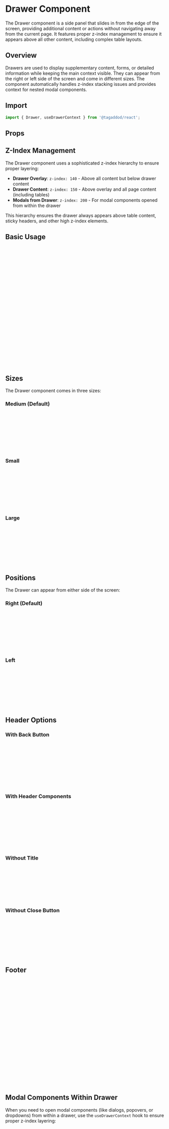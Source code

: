 
<Meta of={DrawerStories} />

# Drawer Component

The Drawer component is a side panel that slides in from the edge of the screen, providing additional content or actions without navigating away from the current page. It features proper z-index management to ensure it appears above all other content, including complex table layouts.

## Overview

Drawers are used to display supplementary content, forms, or detailed information while keeping the main context visible. They can appear from the right or left side of the screen and come in different sizes. The component automatically handles z-index stacking issues and provides context for nested modal components.

## Import

```jsx
import { Drawer, useDrawerContext } from '@tagaddod/react';
```

## Props

<ArgTypes of={Drawer} />

## Z-Index Management

The Drawer component uses a sophisticated z-index hierarchy to ensure proper layering:

- **Drawer Overlay**: `z-index: 140` - Above all content but below drawer content
- **Drawer Content**: `z-index: 150` - Above overlay and all page content (including tables)
- **Modals from Drawer**: `z-index: 200` - For modal components opened from within the drawer

This hierarchy ensures the drawer always appears above table content, sticky headers, and other high z-index elements.

## Basic Usage

<Canvas of={DrawerStories.Default} />

```jsx
import { useState } from 'react';
import { Drawer, Button } from '@tagaddod/react';

function MyComponent() {
  const [open, setOpen] = useState(false);
  
  return (
    <>
      <Button onClick={() => setOpen(true)}>
        Open Drawer
      </Button>
      
      <Drawer
        open={open}
        onOpenChange={setOpen}
        title="Drawer Title"
      >
        <div style={{ padding: '16px 0' }}>
          <p>This is a default drawer content.</p>
          <p>You can place any content here.</p>
        </div>
      </Drawer>
    </>
  );
}
```

## Sizes

The Drawer component comes in three sizes:

### Medium (Default)

<Canvas of={DrawerStories.Default} />

```jsx
<Drawer
  open={open}
  onOpenChange={setOpen}
  title="Medium Drawer"
  size="medium"
>
  {/* Content */}
</Drawer>
```

### Small

```jsx
<Drawer
  open={open}
  onOpenChange={setOpen}
  title="Small Drawer"
  size="small"
>
  {/* Content */}
</Drawer>
```

### Large

<Canvas of={DrawerStories.LargeDrawer} />

```jsx
<Drawer
  open={open}
  onOpenChange={setOpen}
  title="Large Drawer"
  size="large"
>
  {/* Content */}
</Drawer>
```

## Positions

The Drawer can appear from either side of the screen:

### Right (Default)

<Canvas of={DrawerStories.Default} />

```jsx
<Drawer
  open={open}
  onOpenChange={setOpen}
  title="Right Drawer"
  position="right"
>
  {/* Content */}
</Drawer>
```

### Left

```jsx
<Drawer
  open={open}
  onOpenChange={setOpen}
  title="Left Drawer"
  position="left"
>
  {/* Content */}
</Drawer>
```

## Header Options

### With Back Button

<Canvas of={DrawerStories.WithBackButton} />

```jsx
<Drawer
  open={open}
  onOpenChange={setOpen}
  title="Step 1 of 3"
  showBackButton={true}
  onBackClick={handleBack}
>
  {/* Content */}
</Drawer>
```

### With Header Components

<Canvas of={DrawerStories.WithHeaderComponents} />

```jsx
<Drawer
  open={open}
  onOpenChange={setOpen}
  title="Drawer with Header Components"
  headerPrefix={<span className="badge">Badge</span>}
  headerSuffix={<Button variant="plain" size="micro">Action</Button>}
>
  {/* Content */}
</Drawer>
```

### Without Title

```jsx
<Drawer
  open={open}
  onOpenChange={setOpen}
  showTitle={false}
>
  {/* Content */}
</Drawer>
```

### Without Close Button

```jsx
<Drawer
  open={open}
  onOpenChange={setOpen}
  title="Without Close Button"
  showClose={false}
>
  {/* Content */}
</Drawer>
```

## Footer

<Canvas of={DrawerStories.WithFooter} />

```jsx
<Drawer
  open={open}
  onOpenChange={setOpen}
  title="Drawer with Footer"
  showFooter={true}
  primaryAction={{
    label: 'Save',
    onClick: () => {
      // Save action
      setOpen(false);
    },
    variant: 'primary',
  }}
  secondaryAction={{
    label: 'Cancel',
    onClick: () => setOpen(false),
    variant: 'tertiary',
  }}
  footerContent={<span>Last edited: Today</span>}
>
  {/* Content */}
</Drawer>
```

## Modal Components Within Drawer

When you need to open modal components (like dialogs, popovers, or dropdowns) from within a drawer, use the `useDrawerContext` hook to ensure proper z-index layering:

```jsx
import { useState } from 'react';
import { Drawer, useDrawerContext, Modal, Button } from '@tagaddod/react';

function DrawerWithModal() {
  const [drawerOpen, setDrawerOpen] = useState(false);
  const [modalOpen, setModalOpen] = useState(false);
  
  return (
    <>
      <Button onClick={() => setDrawerOpen(true)}>
        Open Drawer
      </Button>
      
      <Drawer
        open={drawerOpen}
        onOpenChange={setDrawerOpen}
        title="Drawer with Modal"
      >
        <div style={{ padding: '16px 0' }}>
          <p>This drawer contains a modal that will appear above it.</p>
          
          <Button onClick={() => setModalOpen(true)}>
            Open Modal
          </Button>
          
          <ModalFromDrawer 
            open={modalOpen} 
            onOpenChange={setModalOpen} 
          />
        </div>
      </Drawer>
    </>
  );
}

function ModalFromDrawer({ open, onOpenChange }) {
  const { isInsideDrawer, drawerZIndex } = useDrawerContext();
  
  return (
    <Modal
      open={open}
      onOpenChange={onOpenChange}
      title="Modal from Drawer"
      // Use drawerZIndex to ensure modal appears above drawer
      style={{ zIndex: isInsideDrawer ? drawerZIndex : undefined }}
    >
      <p>This modal appears above the drawer!</p>
    </Modal>
  );
}
```

### useDrawerContext Hook

The `useDrawerContext` hook provides information about the drawer context:

```jsx
import { useDrawerContext } from '@tagaddod/react';

function ComponentInDrawer() {
  const { isInsideDrawer, drawerZIndex } = useDrawerContext();
  
  if (isInsideDrawer) {
    // Component is inside a drawer
    // Use drawerZIndex for proper z-index layering
  }
  
  return <div>Component content</div>;
}
```

**Returns:**
- `isInsideDrawer: boolean` - Whether the component is rendered inside a drawer
- `drawerZIndex: number` - The z-index value to use for modals opened from the drawer (200)

## Visual Customization

### Custom Overlay

<Canvas of={DrawerStories.CustomOverlay} />

```jsx
<Drawer
  open={open}
  onOpenChange={setOpen}
  title="Custom Overlay Drawer"
  overlayOpacity={0.9}
  blurBackground={true}
>
  {/* Content */}
</Drawer>
```

### Surface Background

<Canvas of={DrawerStories.SurfaceBackground} />

```jsx
<Drawer
  open={open}
  onOpenChange={setOpen}
  title="Surface Background Drawer"
  useSurfaceBackground={true}
>
  {/* Content */}
</Drawer>
```

### Full Height

<Canvas of={DrawerStories.FullHeightDrawer} />

```jsx
<Drawer
  open={open}
  onOpenChange={setOpen}
  title="Full Height Drawer"
  fullHeight={true}
>
  {/* Content */}
</Drawer>
```

## Internationalization

The Drawer component properly handles Right-to-Left (RTL) languages automatically by:

1. Switching the position (right becomes left and vice versa)
2. Flipping the direction of the back button icon
3. Applying appropriate line height for Arabic text
4. Ensuring correct alignment of text and buttons

<Canvas of={DrawerStories.RTLDrawer} />

```jsx
<div dir="rtl">
  <Drawer
    open={open}
    onOpenChange={setOpen}
    title="عنوان الدرج"
    showBackButton={true}
    showFooter={true}
    primaryAction={{
      label: 'حفظ',
      onClick: () => setOpen(false),
    }}
    secondaryAction={{
      label: 'إلغاء',
      onClick: () => setOpen(false),
    }}
  >
    <div style={{ textAlign: 'right' }}>
      <p>هذا محتوى الدرج باللغة العربية.</p>
    </div>
  </Drawer>
</div>
```

## Use Cases

### Form Entry

```jsx
<Drawer
  open={open}
  onOpenChange={setOpen}
  title="Add New User"
  showFooter={true}
  primaryAction={{
    label: 'Save',
    onClick: handleSave,
    disabled: !isFormValid,
  }}
  secondaryAction={{
    label: 'Cancel',
    onClick: () => setOpen(false),
  }}
>
  <form onSubmit={handleSubmit}>
    {/* Form fields */}
  </form>
</Drawer>
```

### Object Details with Table Data

```jsx
<Drawer
  open={open}
  onOpenChange={setOpen}
  title={`Order #${order.id}`}
  showFooter={true}
  primaryAction={{
    label: 'Process Order',
    onClick: handleProcessOrder,
  }}
  secondaryAction={{
    label: 'Close',
    onClick: () => setOpen(false),
  }}
>
  <div>
    {/* Order details */}
    <Table 
      data={orderItems} 
      columns={columns}
      // Table content will appear below the drawer
    />
  </div>
</Drawer>
```

### Multi-step Flows

```jsx
<Drawer
  open={open}
  onOpenChange={setOpen}
  title={`Step ${currentStep} of ${totalSteps}`}
  showBackButton={currentStep > 1}
  onBackClick={() => setCurrentStep(currentStep - 1)}
  showFooter={true}
  primaryAction={{
    label: currentStep === totalSteps ? 'Finish' : 'Next',
    onClick: handleNextStep,
  }}
  secondaryAction={{
    label: 'Cancel',
    onClick: () => setOpen(false),
  }}
>
  <div>
    {/* Step content */}
  </div>
</Drawer>
```

### Settings Panel

```jsx
<Drawer
  open={open}
  onOpenChange={setOpen}
  title="Settings"
  size="small"
  position="right"
>
  <div>
    {/* Settings options */}
  </div>
</Drawer>
```

## Accessibility

The Drawer component follows accessibility best practices:

- Uses a modal dialog pattern for proper focus management
- Traps focus within the drawer when open
- Closes on ESC key press
- Uses proper headings for drawer title
- Provides sufficient color contrast
- Handles keyboard navigation properly
- Maintains a logical tab order
- Properly labeled buttons (back, close)
- Uses `aria-label` for buttons without visible text
- Prevents background scrolling when drawer is open

## Implementation Details

### Z-Index Architecture

The Drawer component implements a sophisticated z-index management system:

```css
/* Z-Index Hierarchy */
:root {
  --t-z-drawer-overlay: calc(var(--t-z-modal) + 40);  /* 140 */
  --t-z-drawer-content: calc(var(--t-z-modal) + 50);  /* 150 */
  --t-z-drawer-modal: calc(var(--t-z-modal) + 100);   /* 200 */
}
```

This ensures the drawer always appears above:
- Normal content (`z-index: 0`)
- Dropdowns and selects (`z-index: 10`)
- Standard modals (`z-index: 100`)
- Table sticky headers and content (`z-index: 101`)

### CSS Variables

The Drawer component uses the following token CSS variables:

| Variable | Purpose |
|----------|---------|
| `--t-space-*` | Padding and spacing |
| `--t-color-surface-*` | Background colors |
| `--t-color-fill-*` | Button and background colors |
| `--t-color-border-*` | Border colors |
| `--t-color-text-*` | Text colors |
| `--t-color-icon-*` | Icon colors |
| `--t-font-size-*` | Font sizes |
| `--t-font-weight-*` | Font weights |
| `--t-border-radius-*` | Border radius values |
| `--t-shadow-200` | Shadow for the drawer |
| `--t-z-modal` | Base z-index for modal components |
| `--t-z-drawer-*` | Custom z-index hierarchy for drawers |
| `--t-duration-base` | Animation duration |
| `--t-easing-in-out` | Animation timing function |
| `--t-line-height-arabic` | Line height for Arabic text |
| `--t-line-height-english` | Line height for English text |

### Architecture

The component is built on Vaul's Drawer component which provides:

1. Animation and transitions for smooth entrance/exit
2. Focus management for accessibility
3. Supporting primitives for overlay and content

The Tagaddod implementation extends this with:

1. Design system integration with tokens
2. Multiple sizes and positions
3. Header and footer configurations
4. RTL language support
5. Responsive behavior for mobile devices
6. **Z-index management for complex layouts**
7. **Context provider for nested components**

### Browser Support

The Drawer component is compatible with all modern browsers and includes RTL language support.

### Mobile Behavior

On smaller screens (below 640px):
- The drawer takes the full width of the screen
- It slides up from the bottom instead of from the side
- It has a maximum height of 80% of the viewport
- It uses rounded corners at the top

## Troubleshooting

### Drawer Appears Behind Other Content

If the drawer appears behind other content (like tables or sticky elements):

1. **Check z-index conflicts**: The drawer uses `z-index: 150` by default
2. **Verify CSS custom properties**: Ensure `--t-z-modal` is properly defined
3. **Use utility classes**: Apply `.drawer-modal` class to elements that should appear above the drawer

### Modal Components Not Appearing Above Drawer

When opening modals from within a drawer:

1. **Use useDrawerContext**: Apply the hook to get the correct z-index
2. **Apply drawerZIndex**: Use the returned `drawerZIndex` value for your modal
3. **Check CSS specificity**: Ensure your modal's z-index style has sufficient specificity

### Performance Issues

For large content within drawers:

1. **Use lazy loading**: Load drawer content only when needed
2. **Optimize animations**: Use `prefers-reduced-motion` media query
3. **Limit DOM depth**: Keep drawer content structure simple

## Breaking Changes from Previous Versions

### Z-Index Management
- **Before**: Used undefined `--t-z-index-overlay` token
- **After**: Uses proper token hierarchy with `--t-z-modal` base
- **Migration**: No code changes needed - automatically resolved

### Context Provider
- **Before**: No context provided
- **After**: Provides `DrawerContext` for nested components
- **Migration**: Optional - use `useDrawerContext` for enhanced modal handling

## Best Practices

1. **Use appropriate sizes**: Choose drawer size based on content complexity
2. **Handle modal z-index**: Use `useDrawerContext` when opening modals from drawers
3. **Provide clear actions**: Use footer buttons for primary/secondary actions
4. **Support RTL**: Test drawer behavior in both LTR and RTL languages
5. **Consider mobile**: Design drawer content for smaller screens
6. **Accessibility first**: Ensure keyboard navigation and screen reader compatibility
